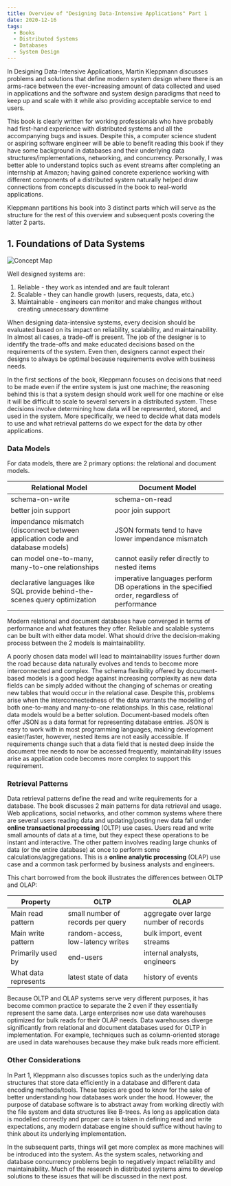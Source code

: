```yaml
---
title: Overview of "Designing Data-Intensive Applications" Part 1
date: 2020-12-16
tags:
  - Books
  - Distributed Systems
  - Databases
  - System Design
---
```


In Designing Data-Intensive Applications, Martin Kleppmann 
discusses problems and solutions that define modern system design where there
is an arms-race between the ever-increasing amount of data collected and 
used in applications and the software and system design paradigms that 
need to keep up and scale with it while also providing acceptable service to end users.

This book is clearly written for working professionals who have 
probably had first-hand experience with distributed systems and all 
the accompanying bugs and issues. Despite this, a computer science student or 
aspiring software engineer will be able to benefit reading this book if they
have some background in databases and their underlying data structures/implementations, networking, and concurrency.
Personally, I was better able to understand topics such as event streams after
completing an internship at Amazon; having gained concrete experience working
with different components of a distributed system naturally helped draw connections from
concepts discussed in the book to real-world applications.

Kleppmann partitions his book into 3 distinct parts which will serve as 
the structure for the rest of this overview and subsequent posts covering the latter 2 parts.

## 1. Foundations of Data Systems

![Concept Map](part1_concept_map.jpg)

Well designed systems are:
1. Reliable - they work as intended and are fault tolerant
2. Scalable - they can handle growth (users, requests, data, etc.)
3. Maintainable - engineers can monitor and make changes without creating unnecessary downtime

When designing data-intensive systems, every decision should be evaluated based on its impact on reliability, 
scalability, and maintainability. In almost all cases, a trade-off is present. 
The job of the designer is to identify the trade-offs and make educated decisions based on the requirements of the system. Even then,
designers cannot expect their designs to always be optimal because requirements evolve with business needs.

In the first sections of the book, Kleppmann focuses on decisions that need to be made even if the entire 
system is just one machine; the reasoning behind this is that a system design should work well for one machine
or else it will be difficult to scale to several servers in a distributed system. These decisions involve determining 
how data will be represented, stored, and used in the system. More specifically, we need to decide what data models to use and 
what retrieval patterns do we expect for the data by other applications.

### Data Models

For data models, there are 2 primary options: the relational and document models.

| Relational Model | Document Model |
|------------------|----------------|
|schema-on-write| schema-on-read|
|better join support|poor join support|
|impendance mismatch (disconnect between application code and database models)|JSON formats tend to have lower impendance mismatch|
|can model one-to-many, many-to-one relationships|cannot easily refer directly to nested items|
|declarative languages like SQL provide behind-the-scenes query optimization|imperative languages perform DB operations in the specified order, regardless of performance|

Modern relational and document databases have converged in terms of performance and what features they offer.
Reliable and scalable systems can be built with either data model. What should drive the 
decision-making process between the 2 models is maintainability. 

A poorly chosen data model 
will lead to maintainability issues further down the road because data naturally evolves and tends to become
more interconnected and complex. The schema flexibility offered by document-based models is a good hedge against increasing 
complexity as new data fields can be simply added without the changing of schemas or creating new tables that would occur in the relational case. 
Despite this, problems arise when the interconnectedness of the data warrants the modelling of both one-to-many and many-to-one relationships.
In this case, relational data models would be a better solution. 
Document-based models often offer JSON as a data format for representing 
database entries. JSON is easy to work with in most programming languages, making
development easier/faster, however, nested items are not easily accessible. If requirements change such that 
a data field that is nested deep inside the document tree needs to now be accessed frequently, maintainability issues arise as application code becomes more complex to support this requirement.

### Retrieval Patterns

Data retrieval patterns define the read and write requirements for a database.
The book discusses 2 main patterns for data retrieval and usage.
Web applications, social networks, and other common systems where there are several users
reading data and updating/posting new data fall under **online transactional processing** (OLTP) use cases. 
Users read and write small amounts of data at a time, but they expect these operations to be instant and interactive.
The other pattern involves reading large chunks of data (or the entire database) at once to perform
some calculations/aggregations. This is a **online analytic processing** (OLAP) use case and a common task performed by business 
analysts and engineers. 

This chart borrowed from the book illustrates the differences between OLTP and OLAP:

|Property|OLTP|OLAP|
|--------|----|----|
|Main read pattern|small number of records per query|aggregate over large number of records|
|Main write pattern|random-access, low-latency writes|bulk import, event streams|
|Primarily used by|end-users|internal analysts, engineers|
|What data represents|latest state of data|history of events|

Because OLTP and OLAP systems serve very different purposes, it has become common practice to separate 
the 2 even if they essentially represent the same data. Large enterprises now use data warehouses 
optimized for bulk reads for their OLAP needs. Data warehouses diverge significantly from 
relational and document databases used for OLTP in implementation. For example, techniques such as column-oriented storage
are used in data warehouses because they make bulk reads more efficient.

### Other Considerations

In Part 1, Kleppmann also discusses topics such as the underlying data structures that 
store data efficiently in a database and different data encoding methods/tools. 
These topics are good to know for the sake of better understanding how databases work
under the hood. However, the purpose of database software is to abstract away from working directly 
with the file system and data structures like B-trees. As long as application data is modelled correctly and proper 
care is taken in defining read and write expectations, any modern database engine should suffice without having to think about 
its underlying implementation. 

In the subsequent parts, things will get more complex as more machines will be introduced into the system.
As the system scales, networking and database concurrency problems begin to negatively impact reliability and maintainability.
Much of the research in distributed systems aims to develop solutions to these issues that will be discussed in the next post.
